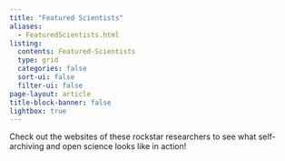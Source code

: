 ```yaml
---
title: "Featured Scientists"
aliases: 
  - FeaturedScientists.html
listing:
  contents: Featured-Scientists
  type: grid
  categories: false
  sort-ui: false
  filter-ui: false
page-layout: article
title-block-banner: false
lightbox: true
---
```


Check out the websites of these rockstar researchers to see what self-archiving and open science looks like in action!\
\

::: {collections="featured-scientists"}
:::

